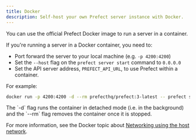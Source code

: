 ```yaml
---
title: Docker
description: Self-host your own Prefect server instance with Docker.
---
```


You can use the official Prefect Docker image to run a server in a container.

If you're running a server in a Docker container, you need to:

- Port forward the server to your local machine (e.g. `-p 4200:4200`)
- Set the `--host` flag on the `prefect server start` command to `0.0.0.0`
- Set the API server address, `PREFECT_API_URL`, to use Prefect within a container.

For example:

```bash
docker run -p 4200:4200 -d --rm prefecthq/prefect:3-latest -- prefect server start --host 0.0.0.0
```

<Tip>
The `-d` flag runs the container in detached mode (i.e. in the background) and the `--rm` flag removes the container once it is stopped.
</Tip>

For more information, see the Docker topic about [Networking using the host network](https://docs.docker.com/network/network-tutorial-host/).